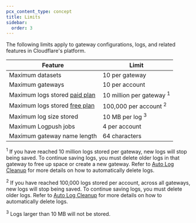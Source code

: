 ```yaml
---
pcx_content_type: concept
title: Limits
sidebar:
  order: 3
---
```



The following limits apply to gateway configurations, logs, and related features in Cloudflare's platform.

| Feature                                                         | Limit                               |
| --------------------------------------------------------------- | ----------------------------------- |
| Maximum datasets                                                | 10 per gateway                      |
| Maximum gateways                                                | 10 per account                      |
| Maximum logs stored [paid plan](/ai-gateway/reference/pricing/) | 10 million per gateway <sup>1</sup> |
| Maximum logs stored [free plan](/ai-gateway/reference/pricing/) | 100,000 per account <sup>2</sup>    |
| Maximum log size stored                                         | 10 MB per log <sup>3</sup>          |
| Maximum Logpush jobs                                            | 4 per account                       |
| Maximum gateway name length                                     | 64 characters                       |

<sup>1</sup> If you have reached 10 million logs stored per gateway, new logs
will stop being saved. To continue saving logs, you must delete older logs in
that gateway to free up space or create a new gateway. Refer to [Auto Log Cleanup](/ai-gateway/observability/logging/) for
more details on how to automatically delete logs.

<sup>2</sup> If you have reached 100,000 logs stored per account, across all
gateways, new logs will stop being saved. To continue saving logs, you must
delete older logs.  Refer to [Auto Log Cleanup](/ai-gateway/observability/logging/) for more details on how to automatically delete logs.

<sup>3</sup> Logs larger than 10 MB will not be stored.

<Render file="limits-increase" product="ai-gateway" />
